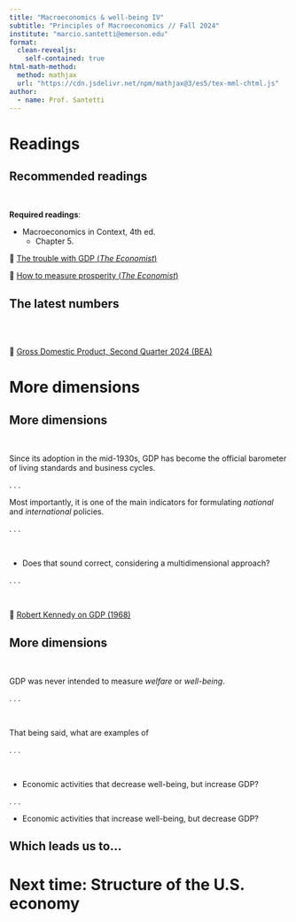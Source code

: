```yaml
---
title: "Macroeconomics & well-being IV"
subtitle: "Principles of Macroeconomics // Fall 2024"
institute: "marcio.santetti@emerson.edu"
format: 
  clean-revealjs:
    self-contained: true
html-math-method:
  method: mathjax
  url: "https://cdn.jsdelivr.net/npm/mathjax@3/es5/tex-mml-chtml.js"
author:
  - name: Prof. Santetti
---
```


# Readings {background-color="#62259D"}



## Recommended readings

<br>

**Required readings**:

  - [Macroeconomics in Context]{.note}, 4th ed.
    - Chapter 5.
    
  🔗 [[The trouble with GDP (*The Economist*)]{.link}](https://archive.is/3gIZJ) 
  
  🔗 [[How to measure prosperity (*The Economist*)]{.link}](https://archive.is/nNxuG) 


## The latest numbers

<br><br>

  🔗 [[Gross Domestic Product, Second Quarter 2024 (BEA)]{.link}](https://www.bea.gov/sites/default/files/2024-08/gdp2q24-2nd.pdf)


# More dimensions {background-color="#62259D"}
 

## More dimensions

<br>

Since its adoption in the mid-1930s, [GDP]{.note} has become the official [barometer]{.hi-slate} of [living standards]{.orange} and [business cycles]{.blue}.

. . .

Most importantly, it is one of the main indicators for formulating *national* and *international* [policies]{.hi-blue}.


. . .

<br>

  - Does that sound correct, considering a [multidimensional]{.note} approach?


. . .

<br>

🔗 [[Robert Kennedy on GDP (1968)]{.link}](https://www.youtube.com/watch?v=3FAmr1la6w0)

## More dimensions

<br>

GDP was [never]{.hi-slate} intended to measure *welfare* or *well-being*.

. . .

<br>

That being said, what are [examples]{.hi-red} of

. . .

<br>

  - Economic activities that [decrease]{.note} well-being, but [increase]{.note} GDP?
  
. . .

  - Economic activities that [increase]{.note} well-being, but [decrease]{.note} GDP?


## Which leads us to...




# Next time: Structure of the U.S. economy {background-color="#62259D"}